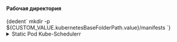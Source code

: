 


<h4>Рабочая директория</h4>
<CodeBlock language="bash">
  {dedent`
    mkdir -p ${CUSTOM_VALUE.kubernetesBaseFolderPath.value}/manifests
  `}
</CodeBlock>

<details className="custom-blue-block">
<summary>Static Pod Kube-Schedulerr</summary>

<h4>Генерация манифеста</h4>
<CodeBlock language="bash">
  {dedent`
    cat <<EOF > ${CUSTOM_VALUE.kubernetesBaseFolderPath.value}/manifests/kube-scheduler.yaml
    apiVersion: v1
    kind: Pod
    metadata:
      creationTimestamp: null
      labels:
        component: kube-scheduler
        tier: control-plane
      name: kube-scheduler
      namespace: kube-system
    spec:
      containers:
      - command:
        - kube-scheduler
        - --authentication-kubeconfig=${KUBE_SCHEDULER_ARGS.authenticationKubeconfig.value}
        - --authentication-skip-lookup=${KUBE_SCHEDULER_ARGS.authenticationSkipLookup.value}
        - --authentication-token-webhook-cache-ttl=${KUBE_SCHEDULER_ARGS.authenticationTokenWebhookCacheTtl.value}
        - --authentication-tolerate-lookup-failure=${KUBE_SCHEDULER_ARGS.authenticationTolerateLookupFailure.value}
        - --authorization-always-allow-paths=${KUBE_SCHEDULER_ARGS.authorizationAlwaysAllowPaths.value}
        - --authorization-kubeconfig=${KUBE_SCHEDULER_ARGS.authorizationKubeconfig.value}
        - --authorization-webhook-cache-authorized-ttl=${KUBE_SCHEDULER_ARGS.authorizationWebhookCacheAuthorizedTtl.value}
        - --authorization-webhook-cache-unauthorized-ttl=${KUBE_SCHEDULER_ARGS.authorizationWebhookCacheUnauthorizedTtl.value}
        - --bind-address=${KUBE_SCHEDULER_ARGS.bindAddress.value}
        - --client-ca-file=${KUBE_SCHEDULER_ARGS.clientCaFile.value}
        - --contention-profiling=${KUBE_SCHEDULER_ARGS.contentionProfiling.value}
        - --help=${KUBE_SCHEDULER_ARGS.help.value}
        - --http2-max-streams-per-connection=${KUBE_SCHEDULER_ARGS.http2MaxStreamsPerConnection.value}
        - --kube-api-burst=${KUBE_SCHEDULER_ARGS.kubeApiBurst.value}
        - --kube-api-content-type=${KUBE_SCHEDULER_ARGS.kubeApiContentType.value}
        - --kube-api-qps=${KUBE_SCHEDULER_ARGS.kubeApiQps.value}
        - --kubeconfig=${KUBE_SCHEDULER_ARGS.kubeconfig.value}
        - --leader-elect=${KUBE_SCHEDULER_ARGS.leaderElect.value}
        - --leader-elect-lease-duration=${KUBE_SCHEDULER_ARGS.leaderElectLeaseDuration.value}
        - --leader-elect-renew-deadline=${KUBE_SCHEDULER_ARGS.leaderElectRenewDeadline.value}
        - --leader-elect-resource-lock=${KUBE_SCHEDULER_ARGS.leaderElectResourceLock.value}
        - --leader-elect-resource-name=${KUBE_SCHEDULER_ARGS.leaderElectResourceName.value}
        - --leader-elect-resource-namespace=${KUBE_SCHEDULER_ARGS.leaderElectResourceNamespace.value}
        - --leader-elect-retry-period=${KUBE_SCHEDULER_ARGS.leaderElectRetryPeriod.value}
        - --log-flush-frequency=${KUBE_SCHEDULER_ARGS.logFlushFrequency.value}
        - --log-json-info-buffer-size=${KUBE_SCHEDULER_ARGS.logJsonInfoBufferSize.value}
        - --log-json-split-stream=${KUBE_SCHEDULER_ARGS.logJsonSplitStream.value}
        - --log-text-info-buffer-size=${KUBE_SCHEDULER_ARGS.logTextInfoBufferSize.value}
        - --log-text-split-stream=${KUBE_SCHEDULER_ARGS.logTextSplitStream.value}
        - --logging-format=${KUBE_SCHEDULER_ARGS.loggingFormat.value}
        - --permit-address-sharing=${KUBE_SCHEDULER_ARGS.permitAddressSharing.value}
        - --permit-port-sharing=${KUBE_SCHEDULER_ARGS.permitPortSharing.value}
        - --pod-max-in-unschedulable-pods-duration=${KUBE_SCHEDULER_ARGS.podMaxInUnschedulablePodsDuration.value}
        - --profiling=${KUBE_SCHEDULER_ARGS.profiling.value}
        - --requestheader-extra-headers-prefix=${KUBE_SCHEDULER_ARGS.requestheaderExtraHeadersPrefix.value}
        - --requestheader-group-headers=${KUBE_SCHEDULER_ARGS.requestheaderGroupHeaders.value}
        - --requestheader-username-headers=${KUBE_SCHEDULER_ARGS.requestheaderUsernameHeaders.value}
        - --secure-port=${KUBE_SCHEDULER_ARGS.securePort.value}
        - --v=${KUBE_SCHEDULER_ARGS.v.value}
        - --version=${KUBE_SCHEDULER_ARGS.version.value}
      # - --allow-metric-labels=${KUBE_SCHEDULER_ARGS.allowMetricLabels.value}
      # - --allow-metric-labels-manifest=${KUBE_SCHEDULER_ARGS.allowMetricLabelsManifest.value}
      # - --cert-dir=${KUBE_SCHEDULER_ARGS.certDir.value}
      # - --config=${KUBE_SCHEDULER_ARGS.config.value}
      # - --disabled-metrics=${KUBE_SCHEDULER_ARGS.disabledMetrics.value}
      # - --feature-gates=${KUBE_SCHEDULER_ARGS.featureGates.value}
      # - --master=${KUBE_SCHEDULER_ARGS.master.value}
      # - --requestheader-allowed-names=${KUBE_SCHEDULER_ARGS.requestheaderAllowedNames.value}
      # - --requestheader-client-ca-file=${KUBE_SCHEDULER_ARGS.requestheaderClientCaFile.value}
      # - --show-hidden-metrics-for-version=${KUBE_SCHEDULER_ARGS.showHiddenMetricsForVersion.value}
      # - --tls-cert-file=${KUBE_SCHEDULER_ARGS.tlsCertFile.value}
      # - --tls-cipher-suites=${KUBE_SCHEDULER_ARGS.tlsCipherSuites.value}
      # - --tls-min-version=${KUBE_SCHEDULER_ARGS.tlsMinVersion.value}
      # - --tls-private-key-file=${KUBE_SCHEDULER_ARGS.tlsPrivateKeyFile.value}
      # - --tls-sni-cert-key=${KUBE_SCHEDULER_ARGS.tlsSniCertKey.value}
      # - --vmodule=${KUBE_SCHEDULER_ARGS.vmodule.value}
      # - --write-config-to=${KUBE_SCHEDULER_ARGS.writeConfigTo.value}
        image: ${CUSTOM_VALUE.baseDockerRegistry.value}/kube-scheduler:${COMPONENTS_VERSION.kubernetes.value}
        imagePullPolicy: IfNotPresent
        livenessProbe:
          failureThreshold: 8
          httpGet:
            path: /healthz
            port: ${PORTS.kubeScheduler.portNumber}
            scheme: HTTPS
          initialDelaySeconds: 10
          periodSeconds: 10
          timeoutSeconds: 15
        name: kube-scheduler
        resources:
          requests:
            cpu: 100m
        startupProbe:
          failureThreshold: 24
          httpGet:
            path: /healthz
            port: ${PORTS.kubeScheduler.portNumber}
            scheme: HTTPS
          initialDelaySeconds: 10
          periodSeconds: 10
          timeoutSeconds: 15
        volumeMounts:
        - mountPath: ${CUSTOM_VALUE.kubernetesBaseFolderPath.value}/scheduler.conf
          name: kubeconfig
          readOnly: true
      hostNetwork: true
      priority: 2000001000
      priorityClassName: system-node-critical
      securityContext:
        seccompProfile:
          type: RuntimeDefault
      volumes:
      - hostPath:
          path: ${CUSTOM_VALUE.kubernetesBaseFolderPath.value}/scheduler.conf
          type: FileOrCreate
        name: kubeconfig
    status: {}
    EOF
  `}
</CodeBlock>
</details>
